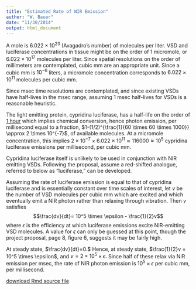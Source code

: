 ```yaml
---
title: "Estimated Rate of NIR Emission"
author: "W. Bauer"
date: "11/30/2014"
output: html_document
---
```


A mole is $6.022\times 10^{23}$ (Avagadro's number) of molecules per liter. VSD and luciferase concentrations in tissue might be on the order of 1 micromole, or $6.022 \times 10^{17}$  molecules per liter. Since spatial resolutions on the order of millimeters are contemplated, cubic mm are an appropriate unit. Since a cubic mm is $10^{-6}$ liters, a micromole concentration corresponds to $6.022 \times 10^{11}$ molecules per cubic mm.

Since msec time resolutions are contemplated, and since existing VSDs have half-lives in the msec range, assuming 1 msec half-lives for VSDs is a reasonable heuristic.   

The light emitting protein, cypridina luciferase, has a half-life on the order of [1 hour](http://www.piercenet.com/product/pierce-cypridina-luciferase-glow-assay-kit) which implies chemical conversion, hence photon emission, per millisecond equal to a fraction, $1-(1/2)^{\frac{1}{60 \times 60 \times 1000}} \approx 2 \times 10^{-7}$, of available molecules. At a micromole concentration, this implies $2 \times 10^{-7} \times 6.022 \times 10^{11} \approx 116000 \approx 10^5$ cypridina luciferase emissions per millisecond, per cubic mm.

Cypridina luciferase itself is unlikely to be used in conjunction with NIR emitting VSDs. Following the proposal, assume a red-shifted analogue, referred to below as "luciferase," can be developed.

Assuming the rate of luciferase emission is equal to that of cypridina luciferase and is essentially constant over time scales of interest, let $v$ be the number of VSD molecules per cubic mm which are excited and which eventually emit a NIR photon rather than relaxing through vibration. Then $v$ satisfies$$\frac{dv}{dt}= 10^5 \times \epsilon - \frac{1}{2}v$$where $\epsilon$ is the efficiency at which luciferase emissions excite NIR-emitting VSD molecules. A value for $\epsilon$ can only be guessed at this point, though the project proposal, page 8, figure 6, suggests it may be fairly high.

At steady state, $\frac{dv}{dt}=0.$ Hence, at steady state, $\frac{1}{2}v = 10^5 \times \epsilon$, and $v = 2 \times 10^5 \times \epsilon.$ Since half of these relax via NIR emission per msec, the rate of NIR photon emission is $10^5 \times \epsilon$ per cubic mm, per millisecond.

[download Rmd source file](emissions.Rmd)

